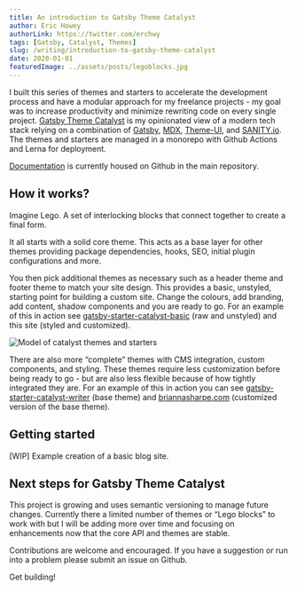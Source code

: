 ```yaml
---
title: An introduction to Gatsby Theme Catalyst
author: Eric Howey
authorLink: https://twitter.com/erchwy
tags: [Gatsby, Catalyst, Themes]
slug: /writing/introduction-to-gatsby-theme-catalyst
date: 2020-01-01
featuredImage: ../assets/posts/legoblocks.jpg
---
```


I built this series of themes and starters to accelerate the development process and have a modular approach for my freelance projects - my goal was to increase productivity and minimize rewriting code on every single project. [Gatsby Theme Catalyst](https://github.com/ehowey/gatsby-theme-catalyst) is my opinionated view of a modern tech stack relying on a combination of [Gatsby](https://www.gatsbyjs.org/), [MDX](https://mdxjs.com/), [Theme-UI](https://theme-ui.com/), and [SANITY.io](https://theme-ui.com/). The themes and starters are managed in a monorepo with Github Actions and Lerna for deployment.

[Documentation](https://github.com/ehowey/gatsby-theme-catalyst) is currently housed on Github in the main repository.

## How it works?

Imagine Lego. A set of interlocking blocks that connect together to create a final form.

It all starts with a solid core theme. This acts as a base layer for other themes providing package dependencies, hooks, SEO, initial plugin configurations and more.

You then pick additional themes as necessary such as a header theme and footer theme to match your site design. This provides a basic, unstyled, starting point for building a custom site. Change the colours, add branding, add content, shadow components and you are ready to go. For an example of this in action see [gatsby-starter-catalyst-basic](https://gatsby-starter-catalyst-basic.netlify.com/) (raw and unstyled) and this site (styled and customized).

![Model of catalyst themes and starters](../assets/posts/catalyst-model.jpg "Model of catalyst themes and starters")

There are also more “complete” themes with CMS integration, custom components, and styling. These themes require less customization before being ready to go - but are also less flexible because of how tightly integrated they are. For an example of this in action you can see [gatsby-starter-catalyst-writer](https://gatsby-starter-catalyst-writer.netlify.com/) (base theme) and [briannasharpe.com](https://www.briannasharpe.com/) (customized version of the base theme).

## Getting started

[WIP] Example creation of a basic blog site.

## Next steps for Gatsby Theme Catalyst

This project is growing and uses semantic versioning to manage future changes. Currently there a limited number of themes or “Lego blocks” to work with but I will be adding more over time and focusing on enhancements now that the core API and themes are stable.

Contributions are welcome and encouraged. If you have a suggestion or run into a problem please submit an issue on Github.

Get building!
